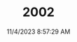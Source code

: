 ---
width: 4000
height: 6000
title: 2002
description: Orange 1976 BMW 2002 2.2L 5-Speed shot in Blanco, TX.
date: 11/4/2023 8:57:29 AM
cameraMake: Sony
cameraModel: ILCE-7M3
lens: E 35-150mm F2.0-F2.8 A058
settingsfStop: f/2.5
settingsISO: ISO 125
settingsShutter: 1/320
settingsFocalLength: 64 mm
---